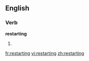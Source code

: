 
==English==

===Verb===
'''restarting'''

# {{present participle of|[[restart]]}}

[[fr:restarting]]
[[vi:restarting]]
[[zh:restarting]]